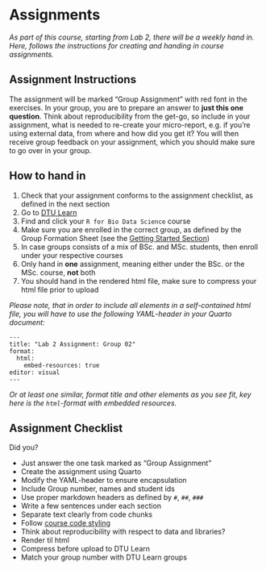 # Assignments {.unnumbered}

*As part of this course, starting from Lab 2, there will be a weekly hand in. Here, follows the instructions for creating and handing in course assignments.*

## Assignment Instructions

The assignment will be marked "Group Assignment" with red font in the exercises. In your group, you are to prepare an answer to **just this one question**. Think about reproducibility from the get-go, so include in your assignment, what is needed to re-create your micro-report, e.g. if you're using external data, from where and how did you get it? You will then receive group feedback on your assignment, which you should make sure to go over in your group.

## How to hand in

1. Check that your assignment conforms to the assignment checklist, as defined in the next section
1. Go to [DTU Learn](http://learn.inside.dtu.dk)
1. Find and click your `R for Bio Data Science` course
1. Make sure you are enrolled in the correct group, as defined by the Group Formation Sheet (see the [Getting Started Section](getting_started.qmd))
1. In case groups consists of a mix of BSc. and MSc. students, then enroll under your respective courses
1. Only hand in **one** assignment, meaning either under the BSc. or the MSc. course, **not** both
1. You should hand in the rendered html file, make sure to compress your html file prior to upload

*Please note, that in order to include all elements in a self-contained html file, you will have to use the following YAML-header in your Quarto document:*

````
---
title: "Lab 2 Assignment: Group 02"
format:
  html:
    embed-resources: true
editor: visual
---
````

*Or at least one similar, format title and other elements as you see fit, key here is the `html`-format with embedded resources.*

## Assignment Checklist

Did you?

- Just answer the one task marked as "Group Assignment"
- Create the assignment using Quarto
- Modify the YAML-header to ensure encapsulation
- Include Group number, names and student ids
- Use proper markdown headers as defined by `#`, `##`, `###`
- Write a few sentences under each section
- Separate text clearly from code chunks
- Follow [course code styling](code_styling.qmd)
- Think about reproducibility with respect to data and libraries?
- Render til html
- Compress before upload to DTU Learn
- Match your group number with DTU Learn groups
